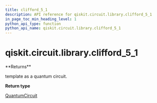 ```yaml
---
title: clifford_5_1
description: API reference for qiskit.circuit.library.clifford_5_1
in_page_toc_min_heading_level: 1
python_api_type: function
python_api_name: qiskit.circuit.library.clifford_5_1
---
```


<span id="qiskit-circuit-library-clifford-5-1" />

# qiskit.circuit.library.clifford\_5\_1

<Function id="qiskit.circuit.library.clifford_5_1" name="clifford_5_1" isDedicatedPage={true} github="https://github.com/qiskit/qiskit/tree/stable/0.24/qiskit/circuit/library/templates/clifford/clifford_5_1.py" signature="clifford_5_1()">
  **Returns**

  template as a quantum circuit.

  **Return type**

  [QuantumCircuit](qiskit.circuit.QuantumCircuit "qiskit.circuit.QuantumCircuit")
</Function>

